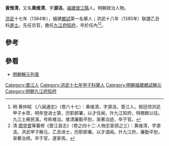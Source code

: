 {{Otheruses|other=名为黄维清的其他人物|黄维清}}
{{Otheruses|other=名为黄源洁的其他人物|黄源洁}}

'''黃惟清'''，又名'''黄维清'''，字'''源洁'''。[[福建|福建]][[晉江縣|晉江縣]]人。明朝政治人物。

[[洪武|洪武]]十七年（1384年），福建[[鄉試|鄉試]]第一名舉人；洪武十八年（1385年）联捷乙丑科[[進士|進士]]。先任京官，擔任[[九江府|九江府]][[知府|知府]]，卒於任內<ref>明·黄仲昭 《八闽通志》（卷六十七）：黄维清，字源洁。晋江人。弱冠领洪武甲子乡荐，明年登进士第，历职郎署，以才住闻，升九江知府，特赐敕以往。九江土瘠民漓，号称难治。维清廉勤平恕，渐著治迹，卒于官。</ref><ref>清·[[周学曾|周学曾]]等纂修《晋江县志》（卷之四十二·人物志宦绩之三）：黄维清，字源洁。洪武甲子解元，乙丑进士，历职郎署。以才谞闻。升九江府，廉勤平恕，渐著治绩。卒于官，遂家焉。</ref>。

==參考==
{{reflist}}

==參看==
*[[明朝解元列表|明朝解元列表]]

{{洪武十八年乙丑科殿試金榜}}

{{Authority control}}

{{DEFAULTSORT:Huang黄}}
[[Category:晋江人|Category:晋江人]]
[[Category:洪武十七年甲子科舉人|Category:洪武十七年甲子科舉人]]
[[Category:明朝福建鄉試解元|Category:明朝福建鄉試解元]]
[[Category:明朝九江府知府|Category:明朝九江府知府]]


{{明朝人物小作品}}